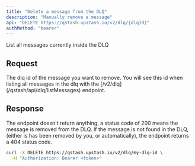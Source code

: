 ```yaml
---
title: "Delete a message from the DLQ"
description: "Manually remove a message"
api: "DELETE https://qstash.upstash.io/v2/dlq/{dlqId}"
authMethod: "bearer"
---
```


List all messages currently inside the DLQ

## Request

<ParamField path="dlqId" type="string">
  The dlq id of the message you want to remove. You will see this id when
  listing all messages in the dlq with the [/v2/dlq](/qstash/api/dlq/listMessages) endpoint.
</ParamField>

## Response

The endpoint doesn't return anything, a status code of 200 means the message is removed from the DLQ.
If the message is not found in the DLQ, (either is has been removed by you, or automatically), the endpoint returns a 404 status code.

<RequestExample>

```sh
curl -X DELETE https://qstash.upstash.io/v2/dlq/my-dlq-id \
  -H "Authorization: Bearer <token>"
```

</RequestExample>
